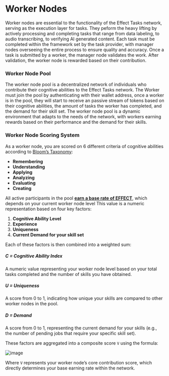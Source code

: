 
# Worker Nodes
Worker nodes are essential to the functionality of the Effect Tasks network, serving as the execution layer for tasks. They peform the heavy lifting by actively processing and completing tasks that range from data labeling, to audio transcribing, to verifying AI generated content. Each task must be completed within the framework set by the task provider, with manager nodes overseeing the entire process to ensure quality and accuracy. Once a task is submitted by a worker, the manager node validates the work. After validation, the worker node is rewarded based on their contribution.

### Worker Node Pool
The worker node pool is a decentralized network of individuals who contribute their cognitive abilities to the Effect Tasks network. The Worker must join the pool by authenticating with their wallet address, once a worker is in the pool, they will start to receive an passive stream of tokens based on their cognitive abilities, the amount of tasks the worker has completed, and the demand for their skill set. The worker node pool is a dynamic environment that adapts to the needs of the network, with workers earning rewards based on their performance and the demand for their skills.


### Worker Node Scoring System
As a worker node, you are scored on 6 different criteria of cognitive abilities according to [Bloom’s Taxonomy](https://pmc.ncbi.nlm.nih.gov/articles/PMC4511057/):

- **Remembering**
- **Understanding**
- **Applying**
- **Analyzing**
- **Evaluating**
- **Creating**

All active participants in the pool [**earn a base rate of EFFECT**](/protocol/incentives#static-income), which depends on your current worker node level This value is a numeric representation based on four key factors:

1. **Cognitive Ability Level**
2. **Experience**
3. **Uniqueness**
4. **Current Demand for your skill set**

Each of these factors is then combined into a weighted sum:

##### C = Cognitive Ability Index
A numeric value representing your worker node level based on your total tasks completed and the number of skills you have obtained.

##### U = Uniqueness
A score from 0 to 1, indicating how unique your skills are compared to other worker nodes in the pool.

##### D = Demand
A score from 0 to 1, representing the current demand for your skills (e.g., the number of pending jobs that require your specific skill set).

These factors are aggregated into a composite score `V` using the formula:


![image](../../../worker-node-formula.png)


Where `V` represents your worker node’s core contribution score, which directly determines your base earning rate within the network.